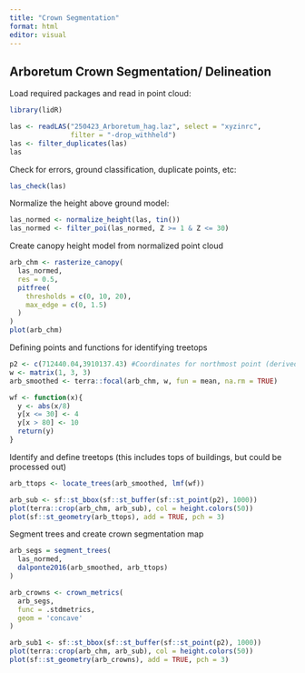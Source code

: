 ---
title: "Crown Segmentation"
format: html
editor: visual
---

## Arboretum Crown Segmentation/ Delineation

Load required packages and read in point cloud:

```{r}
library(lidR)

las <- readLAS("250423_Arboretum_hag.laz", select = "xyzinrc",
               filter = "-drop_withheld")
las <- filter_duplicates(las)
las
```

Check for errors, ground classification, duplicate points, etc:

```{r}
las_check(las)
```

Normalize the height above ground model:

```{r}
las_normed <- normalize_height(las, tin())
las_normed <- filter_poi(las_normed, Z >= 1 & Z <= 30)
```

Create canopy height model from normalized point cloud

```{r}
arb_chm <- rasterize_canopy(
  las_normed, 
  res = 0.5,
  pitfree(
    thresholds = c(0, 10, 20),
    max_edge = c(0, 1.5)
  )
)
plot(arb_chm)
```

Defining points and functions for identifying treetops

```{r}
p2 <- c(712440.04,3910137.43) #Coordinates for northmost point (derived from QGIS)
w <- matrix(1, 3, 3)
arb_smoothed <- terra::focal(arb_chm, w, fun = mean, na.rm = TRUE)

wf <- function(x){
  y <- abs(x/8)
  y[x <= 30] <- 4
  y[x > 80] <- 10
  return(y)
}
```

Identify and define treetops (this includes tops of buildings, but could be processed out)

```{r}
arb_ttops <- locate_trees(arb_smoothed, lmf(wf))

arb_sub <- sf::st_bbox(sf::st_buffer(sf::st_point(p2), 1000))
plot(terra::crop(arb_chm, arb_sub), col = height.colors(50))
plot(sf::st_geometry(arb_ttops), add = TRUE, pch = 3)
```

Segment trees and create crown segmentation map

```{r}
arb_segs = segment_trees(
  las_normed, 
  dalponte2016(arb_smoothed, arb_ttops)
)

arb_crowns <- crown_metrics(
  arb_segs, 
  func = .stdmetrics,
  geom = 'concave'
)

arb_sub1 <- sf::st_bbox(sf::st_buffer(sf::st_point(p2), 1000))
plot(terra::crop(arb_chm, arb_sub), col = height.colors(50))
plot(sf::st_geometry(arb_crowns), add = TRUE, pch = 3)

```
